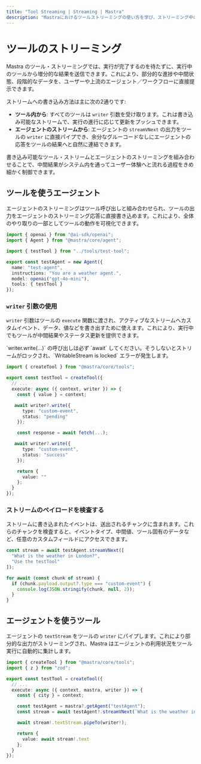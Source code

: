 ```yaml
---
title: "Tool Streaming | Streaming | Mastra"
description: "Mastraにおけるツールストリーミングの使い方を学び、ストリーミング中のツール呼び出し・ツール結果・ツール実行イベントの扱い方を理解します。"
---
```





# ツールのストリーミング

Mastra のツール・ストリーミングでは、実行が完了するのを待たずに、実行中のツールから増分的な結果を送信できます。これにより、部分的な進捗や中間状態、段階的なデータを、ユーザーや上流のエージェント／ワークフローに直接提示できます。

ストリームへの書き込み方法は主に次の2通りです:

- **ツール内から**: すべてのツールは `writer` 引数を受け取ります。これは書き込み可能なストリームで、実行の進行に応じて更新をプッシュできます。
- **エージェントのストリームから**: エージェントの `streamVNext` の出力をツールの `writer` に直接パイプでき、余分なグルーコードなしにエージェントの応答をツールの結果へと自然に連結できます。

書き込み可能なツール・ストリームとエージェントのストリーミングを組み合わせることで、中間結果がシステム内を通ってユーザー体験へと流れる過程をきめ細かく制御できます。



## ツールを使うエージェント

エージェントのストリーミングはツール呼び出しと組み合わせられ、ツールの出力をエージェントのストリーミング応答に直接書き込めます。これにより、全体のやり取りの一部としてツールの動作を可視化できます。

```typescript {4,10} showLineNumbers copy
import { openai } from "@ai-sdk/openai";
import { Agent } from "@mastra/core/agent";

import { testTool } from "../tools/test-tool";

export const testAgent = new Agent({
  name: "test-agent",
  instructions: "You are a weather agent.",
  model: openai("gpt-4o-mini"),
  tools: { testTool }
});
```

### `writer` 引数の使用

`writer` 引数はツールの `execute` 関数に渡され、アクティブなストリームへカスタムイベント、データ、値などを書き出すために使えます。これにより、実行中でもツールが中間結果やステータス更新を提供できます。

<Callout type="warning">
`writer.write(...)` の呼び出しは必ず `await` してください。そうしないとストリームがロックされ、`WritableStream is locked` エラーが発生します。
</Callout>

```typescript {5,8,15} showLineNumbers copy
import { createTool } from "@mastra/core/tools";

export const testTool = createTool({
  // ...
  execute: async ({ context, writer }) => {
    const { value } = context;

   await writer?.write({
      type: "custom-event",
      status: "pending"
    });

    const response = await fetch(...);

   await writer?.write({
      type: "custom-event",
      status: "success"
    });

    return {
      value: ""
    };
  }
});
```

### ストリームのペイロードを検査する

ストリームに書き込まれたイベントは、送出されるチャンクに含まれます。これらのチャンクを検査すると、イベントタイプ、中間値、ツール固有のデータなど、任意のカスタムフィールドにアクセスできます。

```typescript showLineNumbers copy
const stream = await testAgent.streamVNext([
  "What is the weather in London?",
  "Use the testTool"
]);

for await (const chunk of stream) {
  if (chunk.payload.output?.type === "custom-event") {
    console.log(JSON.stringify(chunk, null, 2));
  }
}
```



## エージェントを使うツール

エージェントの `textStream` をツールの `writer` にパイプします。これにより部分的な出力がストリーミングされ、Mastra はエージェントの利用状況をツール実行に自動的に集計します。

```typescript showLineNumbers copy
import { createTool } from "@mastra/core/tools";
import { z } from "zod";

export const testTool = createTool({
  // ...
  execute: async ({ context, mastra, writer }) => {
    const { city } = context;

    const testAgent = mastra?.getAgent("testAgent");
    const stream = await testAgent?.streamVNext(`What is the weather in ${city}?`);

    await stream!.textStream.pipeTo(writer!);

    return {
      value: await stream!.text
    };
  }
});
```

